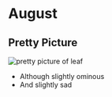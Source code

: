 # August

## Pretty Picture

![pretty picture of leaf](https://images.unsplash.com/photo-1601301641552-e47f5c6bd9af?ixlib=rb-1.2.1&ixid=eyJhcHBfaWQiOjEyMDd9&auto=format&fit=crop&w=634&q=80)

- Although slightly ominous
- And slightly sad
